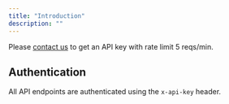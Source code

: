 ```yaml
---
title: "Introduction"
description: ""
---
```


Please [contact us](https://t.me/thanhle27) to get an API key with rate limit 5 reqs/min.

## Authentication

All API endpoints are authenticated using the `x-api-key` header.
